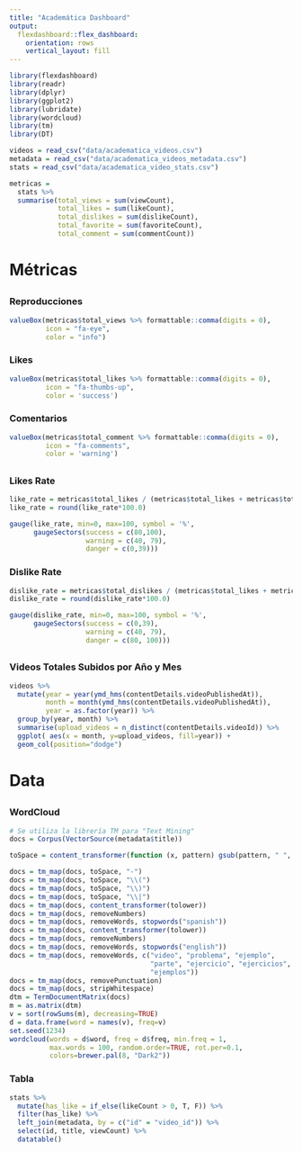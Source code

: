 ```yaml
---
title: "Academática Dashboard"
output: 
  flexdashboard::flex_dashboard:
    orientation: rows
    vertical_layout: fill
---
```


```r
library(flexdashboard)
library(readr)
library(dplyr)
library(ggplot2)
library(lubridate)
library(wordcloud)
library(tm)
library(DT)
```


```r
videos = read_csv("data/academatica_videos.csv")
metadata = read_csv("data/academatica_videos_metadata.csv")
stats = read_csv("data/academatica_video_stats.csv")
```


```r
metricas =
  stats %>%
  summarise(total_views = sum(viewCount),
            total_likes = sum(likeCount),
            total_dislikes = sum(dislikeCount),
            total_favorite = sum(favoriteCount),
            total_comment = sum(commentCount))
```


# Métricas {data-icon=fa-ruler}
## 

### Reproducciones

```r
valueBox(metricas$total_views %>% formattable::comma(digits = 0),
         icon = "fa-eye",
         color = "info")
```


### Likes

```r
valueBox(metricas$total_likes %>% formattable::comma(digits = 0),
         icon = "fa-thumbs-up",
         color = 'success')
```

### Comentarios

```r
valueBox(metricas$total_comment %>% formattable::comma(digits = 0),
         icon = "fa-comments",
         color = 'warning')
```

##
### Likes Rate

```r
like_rate = metricas$total_likes / (metricas$total_likes + metricas$total_dislikes)
like_rate = round(like_rate*100.0)

gauge(like_rate, min=0, max=100, symbol = '%',
      gaugeSectors(success = c(80,100),
                   warning = c(40, 79),
                   danger = c(0,39)))
```

### Dislike Rate

```r
dislike_rate = metricas$total_dislikes / (metricas$total_likes + metricas$total_dislikes)
dislike_rate = round(dislike_rate*100.0)

gauge(dislike_rate, min=0, max=100, symbol = '%',
      gaugeSectors(success = c(0,39),
                   warning = c(40, 79),
                   danger = c(80, 100)))

```

##

### Videos Totales Subidos por Año y Mes

```r
videos %>%
  mutate(year = year(ymd_hms(contentDetails.videoPublishedAt)), 
         month = month(ymd_hms(contentDetails.videoPublishedAt)),
         year = as.factor(year)) %>%
  group_by(year, month) %>%
  summarise(upload_videos = n_distinct(contentDetails.videoId)) %>%
  ggplot( aes(x = month, y=upload_videos, fill=year)) +
  geom_col(position="dodge")
```
 


# Data {data-icon=fa-database}

## {.tabset}

### WordCloud

```r
# Se utiliza la librería TM para "Text Mining"
docs = Corpus(VectorSource(metadata$title))

toSpace = content_transformer(function (x, pattern) gsub(pattern, " ", x))

docs = tm_map(docs, toSpace, "-")
docs = tm_map(docs, toSpace, "\\(")
docs = tm_map(docs, toSpace, "\\)")
docs = tm_map(docs, toSpace, "\\|")
docs = tm_map(docs, content_transformer(tolower))
docs = tm_map(docs, removeNumbers)
docs = tm_map(docs, removeWords, stopwords("spanish"))
docs = tm_map(docs, content_transformer(tolower))
docs = tm_map(docs, removeNumbers)
docs = tm_map(docs, removeWords, stopwords("english"))
docs = tm_map(docs, removeWords, c("video", "problema", "ejemplo",
                                   "parte", "ejercicio", "ejercicios", 
                                   "ejemplos"))
docs = tm_map(docs, removePunctuation)
docs = tm_map(docs, stripWhitespace)
dtm = TermDocumentMatrix(docs)
m = as.matrix(dtm)
v = sort(rowSums(m), decreasing=TRUE)
d = data.frame(word = names(v), freq=v)
set.seed(1234)
wordcloud(words = d$word, freq = d$freq, min.freq = 1,
          max.words = 100, random.order=TRUE, rot.per=0.1,
          colors=brewer.pal(8, "Dark2"))
```


### Tabla

```r
stats %>%
  mutate(has_like = if_else(likeCount > 0, T, F)) %>%
  filter(has_like) %>%
  left_join(metadata, by = c("id" = "video_id")) %>% 
  select(id, title, viewCount) %>% 
  datatable()
```










